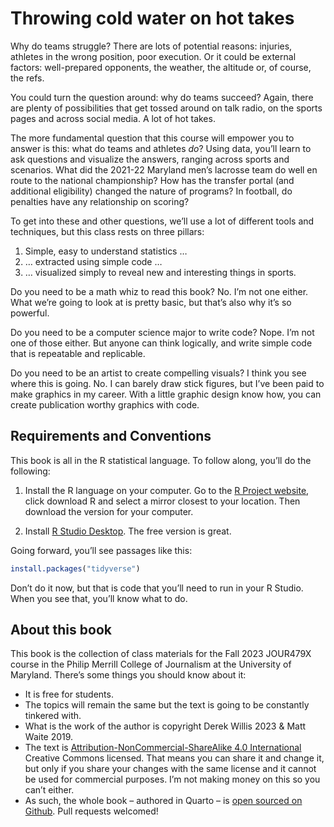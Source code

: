 # Throwing cold water on hot takes

Why do teams struggle? There are lots of potential reasons: injuries, athletes in the wrong position, poor execution. Or it could be external factors: well-prepared opponents, the weather, the altitude or, of course, the refs.

You could turn the question around: why do teams succeed? Again, there are plenty of possibilities that get tossed around on talk radio, on the sports pages and across social media. A lot of hot takes.

The more fundamental question that this course will empower you to answer is this: what do teams and athletes *do*? Using data, you'll learn to ask questions and visualize the answers, ranging across sports and scenarios. What did the 2021-22 Maryland men's lacrosse team do well en route to the national championship? How has the transfer portal (and additional eligibility) changed the nature of programs? In football, do penalties have any relationship on scoring?

To get into these and other questions, we'll use a lot of different tools and techniques, but this class rests on three pillars:

1.  Simple, easy to understand statistics ...
2.  ... extracted using simple code ...
3.  ... visualized simply to reveal new and interesting things in sports.

Do you need to be a math whiz to read this book? No. I'm not one either. What we're going to look at is pretty basic, but that's also why it's so powerful.

Do you need to be a computer science major to write code? Nope. I'm not one of those either. But anyone can think logically, and write simple code that is repeatable and replicable.

Do you need to be an artist to create compelling visuals? I think you see where this is going. No. I can barely draw stick figures, but I've been paid to make graphics in my career. With a little graphic design know how, you can create publication worthy graphics with code.

## Requirements and Conventions

This book is all in the R statistical language. To follow along, you'll do the following:

1.  Install the R language on your computer. Go to the [R Project website](https://www.r-project.org/), click download R and select a mirror closest to your location. Then download the version for your computer.

2.  Install [R Studio Desktop](https://www.rstudio.com/products/rstudio/#Desktop). The free version is great.

Going forward, you'll see passages like this:

```r
install.packages("tidyverse")
```

Don't do it now, but that is code that you'll need to run in your R Studio. When you see that, you'll know what to do.

## About this book

This book is the collection of class materials for the Fall 2023 JOUR479X course in the Philip Merrill College of Journalism at the University of Maryland. There's some things you should know about it:

-   It is free for students.
-   The topics will remain the same but the text is going to be constantly tinkered with.
-   What is the work of the author is copyright Derek Willis 2023 & Matt Waite 2019.
-   The text is [Attribution-NonCommercial-ShareAlike 4.0 International](https://creativecommons.org/licenses/by-nc-sa/4.0/) Creative Commons licensed. That means you can share it and change it, but only if you share your changes with the same license and it cannot be used for commercial purposes. I'm not making money on this so you can't either.
-   As such, the whole book -- authored in Quarto -- is [open sourced on Github](https://github.com/dwillis/SportsDataTextbook). Pull requests welcomed!